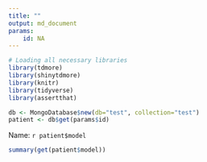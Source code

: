 ---
title: ""
output: md_document
params:
    id: NA
---

```{r, echo=F, message=F}
# Loading all necessary libraries
library(tdmore)
library(shinytdmore)
library(knitr)
library(tidyverse)
library(assertthat)
```

```{r, echo=F}
db <- MongoDatabase$new(db="test", collection="test")
patient <- db$get(params$id)
```

Name: `r patient$model`
```{r, echo=F, comment=NA}
summary(get(patient$model))
```